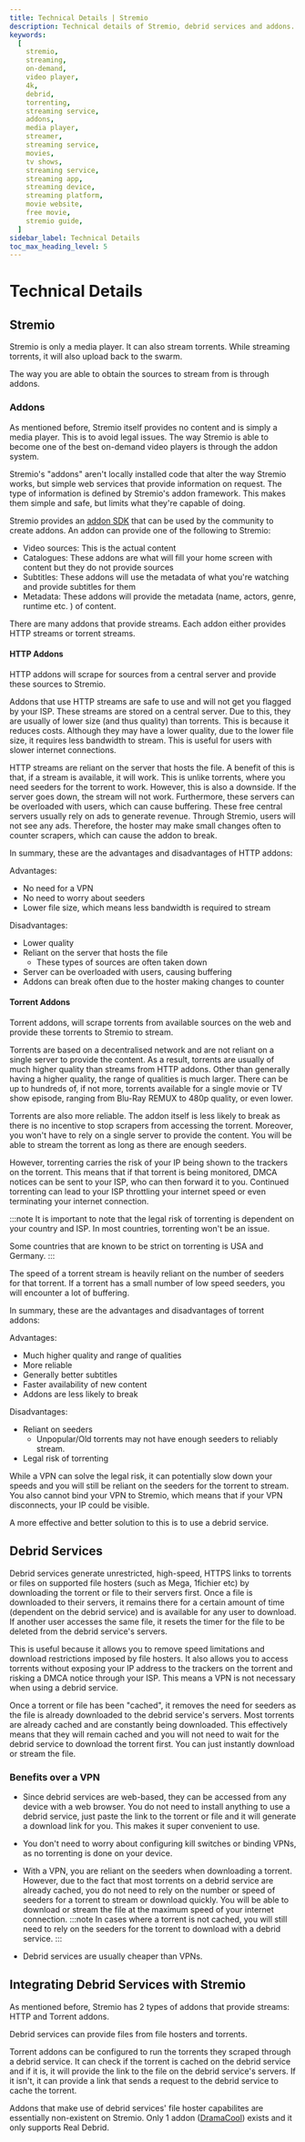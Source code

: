 ```yaml
---
title: Technical Details | Stremio
description: Technical details of Stremio, debrid services and addons.
keywords:
  [
    stremio,
    streaming,
    on-demand,
    video player,
    4k,
    debrid,
    torrenting,
    streaming service,
    addons,
    media player,
    streamer,
    streaming service,
    movies,
    tv shows,
    streaming service,
    streaming app,
    streaming device,
    streaming platform,
    movie website,
    free movie,
    stremio guide,
  ]
sidebar_label: Technical Details
toc_max_heading_level: 5
---
```


# Technical Details

## Stremio

Stremio is only a media player. It can also stream torrents.
While streaming torrents, it will also upload back to the swarm.

The way you are able to obtain the sources to stream from is through addons.

### Addons

As mentioned before, Stremio itself provides no content and is simply a media player. 
This is to avoid legal issues. 
The way Stremio is able to become one of the best on-demand video players is through the addon system.

Stremio's "addons" aren't locally installed code that alter the way Stremio works, but simple web services that provide information on request. 
The type of information is defined by Stremio's addon framework. 
This makes them simple and safe, but limits what they're capable of doing.

Stremio provides an [addon SDK](https://github.com/Stremio/stremio-addon-sdk) that can be used by the community to create addons. 
An addon can provide one of the following to Stremio:

- Video sources: This is the actual content
- Catalogues: These addons are what will fill your home screen with content but they do not provide sources
- Subtitles: These addons will use the metadata of what you're watching and provide subtitles for them
- Metadata: These addons will provide the metadata (name, actors, genre, runtime etc. ) of content.


There are many addons that provide streams. Each addon either provides HTTP streams or torrent streams.

#### HTTP Addons

HTTP addons will scrape for sources from a central server and provide these sources to Stremio.

Addons that use HTTP streams are safe to use and will not get you flagged by your ISP. 
These streams are stored on a central server. Due to this, they are usually of lower size (and thus quality) than torrents. This is because it reduces costs.
Although they may have a lower quality, due to the lower file size, it requires less bandwidth to stream. 
This is useful for users with slower internet connections.

HTTP streams are reliant on the server that hosts the file. 
A benefit of this is that, if a stream is available, it will work. This is unlike torrents, where you need seeders for the torrent to work.
However, this is also a downside. If the server goes down, the stream will not work.
Furthermore, these servers can be overloaded with users, which can cause buffering. 
These free central servers usually rely on ads to generate revenue. Through Stremio, users will not see any ads. 
Therefore, the hoster may make small changes often to counter scrapers, which can cause the addon to break.

In summary, these are the advantages and disadvantages of HTTP addons:

Advantages: 
- No need for a VPN
- No need to worry about seeders
- Lower file size, which means less bandwidth is required to stream

Disadvantages:
- Lower quality
- Reliant on the server that hosts the file
  - These types of sources are often taken down
- Server can be overloaded with users, causing buffering
- Addons can break often due to the hoster making changes to counter 

#### Torrent Addons

Torrent addons, will scrape torrents from available sources on the web and provide these torrents to Stremio to stream.

Torrents are based on a decentralised network and are not reliant on a single server to provide the content.
As a result, torrents are usually of much higher quality than streams from HTTP addons. 
Other than generally having a higher quality, the range of qualities is much larger. 
There can be up to hundreds of, if not more, torrents available for a single movie or TV show episode, ranging from Blu-Ray REMUX to 480p quality, or even lower.

Torrents are also more reliable. The addon itself is less likely to break as there is no incentive to stop scrapers from accessing the torrent.
Moreover, you won't have to rely on a single server to provide the content. You will be able to stream the torrent as long as there are enough seeders. 

However, torrenting carries the risk of your IP being shown to the trackers on the torrent. 
This means that if that torrent is being monitored, DMCA notices can be sent to your ISP, who can then forward it to you.
Continued torrenting can lead to your ISP throttling your internet speed or even terminating your internet connection.

:::note
It is important to note that the legal risk of torrenting is dependent on your country and ISP.
In most countries, torrenting won't be an issue.

Some countries that are known to be strict on torrenting is USA and Germany.
:::

The speed of a torrent stream is heavily reliant on the number of seeders for that torrent.
If a torrent has a small number of low speed seeders, you will encounter a lot of buffering.

In summary, these are the advantages and disadvantages of torrent addons:

Advantages: 
- Much higher quality and range of qualities
- More reliable
- Generally better subtitles
- Faster availability of new content
- Addons are less likely to break 

Disadvantages:
- Reliant on seeders
  - Unpopular/Old torrents may not have enough seeders to reliably stream.
- Legal risk of torrenting

While a VPN can solve the legal risk, it can potentially slow down your speeds and you will still be reliant on the seeders for the torrent to stream.
You also cannot bind your VPN to Stremio, which means that if your VPN disconnects, your IP could be visible.

A more effective and better solution to this is to use a debrid service.

## Debrid Services

Debrid services generate unrestricted, high-speed, HTTPS links to torrents or files on supported file hosters (such as Mega, 1fichier etc) by downloading the torrent or file to their servers first.
Once a file is downloaded to their servers, it remains there for a certain amount of time (dependent on the debrid service) and is available for any user to download. 
If another user accesses the same file, it resets the timer for the file to be deleted from the debrid service's servers.

This is useful because it allows you to remove speed limitations and download restrictions imposed by file hosters.
It also allows you to access torrents without exposing your IP address to the trackers on the torrent and risking a DMCA notice through your ISP.
This means a VPN is not necessary when using a debrid service. 

Once a torrent or file has been "cached", it removes the need for seeders as the file is already downloaded to the debrid service's servers.
Most torrents are already cached and are constantly being downloaded. 
This effectively means that they will remain cached and you will not need to wait for the debrid service to download the torrent first.
You can just instantly download or stream the file.

### Benefits over a VPN
- Since debrid services are web-based, they can be accessed from any device with a web browser.
You do not need to install anything to use a debrid service, just paste the link to the torrent or file and it will generate a download link for you.
This makes it super convenient to use.

- You don't need to worry about configuring kill switches or binding VPNs, as no torrenting is done on your device.

- With a VPN, you are reliant on the seeders when downloading a torrent. However, due to the fact that most torrents on a debrid service are already cached, you do not need to rely on the number or speed of seeders for a torrent to stream or download quickly.
You will be able to download or stream the file at the maximum speed of your internet connection.
  :::note 
  In cases where a torrent is not cached, you will still need to rely on the seeders for the torrent to download with a debrid service.
  :::

- Debrid services are usually cheaper than VPNs. 


## Integrating Debrid Services with Stremio

As mentioned before, Stremio has 2 types of addons that provide streams: HTTP and Torrent addons.

Debrid services can provide files from file hosters and torrents.

Torrent addons can be configured to run the torrents they scraped through a debrid service.
It can check if the torrent is cached on the debrid service and if it is, it will provide the link to the file on the debrid service's servers.
If it isn't, it can provide a link that sends a request to the debrid service to cache the torrent.

Addons that make use of debrid services' file hoster capabilites are essentially non-existent on Stremio.
Only 1 addon ([DramaCool](/stremio/addons/dramacool)) exists and it only supports Real Debrid. 

